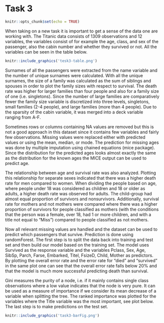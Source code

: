 

# Task 3

```r
knitr::opts_chunk$set(echo = TRUE)
```

When taking on a new task it is important to get a sense of the data one are working with. The Titanic data consists of 1309 observations and 12 variables, the variables consist of for example the age, class, and sex of the passenger, also the cabin number and whether they survived or not. All the variables can be seen in the table below.

```r
knitr::include_graphics('tesk3-table.png')

```

Surnames of all the passengers were extracted from the name variable and the number of unique surnames were calculated. With all the unique surnames, the size of a family was calculated as the sum of siblings and spouses in order to plot the family sizes with respect to survival. The death rate was higher for larger families than four people and also for a family size of one (i.e. singletons). Since the number of large families are comparatively fewer the family size variable is discretized into three levels, singletons, small families (2-4 people), and large families (more than 4 people). Due to the sparsity of the cabin variable, it was merged into a deck variable ranging from A-F.

Sometimes rows or columns containing NA values are removed but this is not a good approach in this dataset since it contains few variables and fairly few observations.
Missing values were replaced either with predicted values or using the mean, median, or mode. The prediction for missing ages was done by multiple imputation using chained equations (mice package). Since the distribution for the predicted ages looks almost exactly the same as the distribution for the known ages the MICE output can be used to predict age. 

The relationship between age and survival rate was also analyzed. Plotting this relationship for separate sexes indicated that there was a higher death rate for men compared to women. When dividing the people based on age, where people under 18 was considered as children and 18 or older as adults, a higher death rate was observed for adults. The child-group had almost equal proportion of survivors and nonsurvivors. Additionally, survival rate for mothers and not mothers were compared where there was a higher proportion of survivors for people classified as mothers (with the conditions that the person was a female, over 18, had 1 or more children, and with a title not equal to “Miss”) compared to people classified as not mothers.

Now all relevant missing values are handled and the dataset can be used to predict which passengers that survive. Prediction is done using randomForest. The first step is to split the data back into training and test set and then build our model based on the training set. The model uses Survived as the response variable and the variables Pclass, Sex, Age, SibSp, Parch, Farse, Embarked, Titel, FsizeD, Child, Mother as predictors. 
By plotting the overall error rate and the error rate for “died” and “survived” in the same plot one can see that the overall error rate falls below 20% and that the model is much more successful predicting death than survival. 

Gini measures the purity of a node, i.e. if it mainly contains single class observations where a low value indicates that the node is very pure. It can be used as a measure of importance if we consider its mean decrease of a variable when splitting the tree. The ranked importance was plotted for the variables where the Title variable was the most important, see plot below. The last step is to make predictions on the test set. 

```r
knitr::include_graphics('task3-barFig.png')
```
